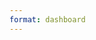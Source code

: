 ```yaml
---
format: dashboard
---
```


<script>
document.addEventListener('DOMContentLoaded', (event) => {
  document.getElementById('nav-trend-analysis').classList.add('active');
});
</script>
